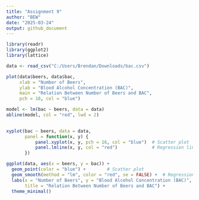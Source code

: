 ```yaml
---
title: "Assignment 9"
author: "BEW"
date: "2025-03-24"
output: github_document
---
```


```r
library(readr)
library(ggplot2)
library(lattice)
```


```r
data <- read_csv("C:/Users/Brendan/Downloads/bac.csv")
```

```r
plot(data$beers, data$bac, 
     xlab = "Number of Beers",
     ylab = "Blood Alcohol Concentration (BAC)",
     main = "Relation Between Number of Beers and BAC",
     pch = 16, col = "blue")

model <- lm(bac ~ beers, data = data)
abline(model, col = "red", lwd = 2)
     
```

```r
xyplot(bac ~ beers, data = data,
       panel = function(x, y) {
           panel.xyplot(x, y, pch = 16, col = "blue")  # Scatter plot
           panel.lmline(x, y, col = "red")             # Regression line
       })

```

```r
ggplot(data, aes(x = beers, y = bac)) +
  geom_point(color = "blue") +        # Scatter plot
  geom_smooth(method = "lm", color = "red", se = FALSE) +  # Regression line
  labs(x = "Number of Beers", y = "Blood Alcohol Concentration (BAC)", 
       title = "Relation Between Number of Beers and BAC") +
  theme_minimal()
```

